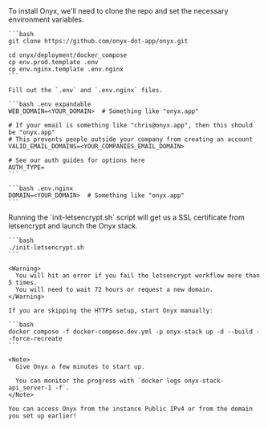 <Step title="Install and Configure Onyx">
    To install Onyx, we'll need to clone the repo and set the necessary environment variables.

    ```bash
    git clone https://github.com/onyx-dot-app/onyx.git

    cd onyx/deployment/docker_compose
    cp env.prod.template .env
    cp env.nginx.template .env.nginx
    ```

    Fill out the `.env` and `.env.nginx` files.

    ```bash .env expandable
    WEB_DOMAIN=<YOUR_DOMAIN>  # Something like "onyx.app"

    # If your email is something like "chris@onyx.app", then this should be "onyx.app"
    # This prevents people outside your company from creating an account
    VALID_EMAIL_DOMAINS=<YOUR_COMPANIES_EMAIL_DOMAIN>

    # See our auth guides for options here
    AUTH_TYPE=
    ```

    ```bash .env.nginx
    DOMAIN=<YOUR_DOMAIN>  # Something like "onyx.app"
    ```
</Step>

<Step title="Launch Onyx">
    Running the `init-letsencrypt.sh` script will get us a SSL certificate from letsencrypt and launch the Onyx stack.

    ```bash
    ./init-letsencrypt.sh
    ```

    <Warning>
      You will hit an error if you fail the letsencrypt workflow more than 5 times.
      You will need to wait 72 hours or request a new domain.
    </Warning>

    If you are skipping the HTTPS setup, start Onyx manually:

    ```bash
    docker compose -f docker-compose.dev.yml -p onyx-stack up -d --build --force-recreate
    ```

    <Note>
      Give Onyx a few minutes to start up.

      You can monitor the progress with `docker logs onyx-stack-api_server-1 -f`.
    </Note>

    You can access Onyx from the instance Public IPv4 or from the domain you set up earlier!
</Step>

